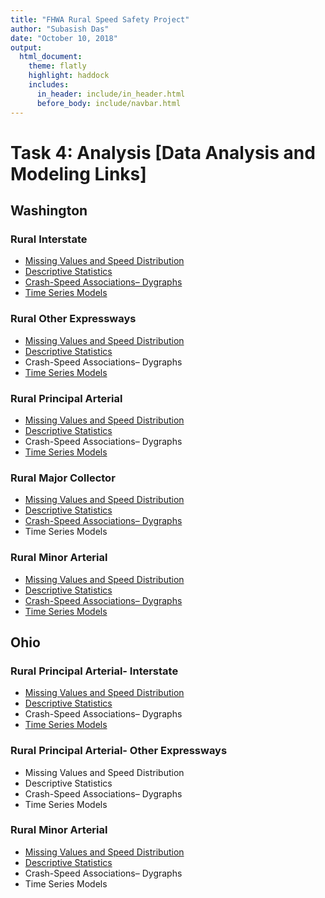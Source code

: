 ```yaml
---
title: "FHWA Rural Speed Safety Project"
author: "Subasish Das"
date: "October 10, 2018"
output:
  html_document:
    theme: flatly
    highlight: haddock
    includes:
      in_header: include/in_header.html
      before_body: include/navbar.html
---
```


# Task 4: Analysis [Data Analysis and Modeling Links]
## **Washington**
### Rural Interstate
* [Missing Values and Speed Distribution](https://subasish.github.io/pages/FHWA_Rural_Speed_T4_1/htmls/WA_RI_1.html)
* [Descriptive Statistics](https://subasish.github.io/pages/FHWA_Rural_Speed_T4_1/htmls/WA_RI_1desSTAT_save.html)
* [Crash-Speed Associations-- Dygraphs](https://subasish.github.io/pages/FHWA_Rural_Speed_T4_1/htmls/WA_RI_dygraphs1.html)
* [Time Series Models](https://subasish.github.io/pages/FHWA_Rural_Speed_T4_1/htmls/WA_RI_daily_ARIMA.html)

### Rural Other Expressways
* [Missing Values and Speed Distribution](https://subasish.github.io/pages/FHWA_Rural_Speed_T4_1/htmls/WA_OE_1.html)
* [Descriptive Statistics](https://subasish.github.io/pages/FHWA_Rural_Speed_T4_1/htmls/WA_OE_desSTAT_save.html)
* Crash-Speed Associations-- Dygraphs
* [Time Series Models](https://subasish.github.io/pages/FHWA_Rural_Speed_T4_1/htmls/WA_OE_daily_ARIMA.html)


### Rural Principal Arterial
* [Missing Values and Speed Distribution](https://subasish.github.io/pages/FHWA_Rural_Speed_T4_1/htmls/WA_PA_1.html)
* [Descriptive Statistics](https://subasish.github.io/pages/FHWA_Rural_Speed_T4_1/htmls/WA_PA_desSTAT_save.html)
* Crash-Speed Associations-- Dygraphs
* [Time Series Models](https://subasish.github.io/pages/FHWA_Rural_Speed_T4_1/htmls/WA_PA_daily_ARIMA.html)

### Rural Major Collector
* [Missing Values and Speed Distribution](https://subasish.github.io/pages/FHWA_Rural_Speed_T4_1/htmls/WA_MC_1.html)
* [Descriptive Statistics](https://subasish.github.io/pages/FHWA_Rural_Speed_T4_1/htmls/WA_MC_desSTAT_save.html)
* [Crash-Speed Associations-- Dygraphs](https://subasish.github.io/pages/FHWA_Rural_Speed_T4_1/htmls/WA_MC_dygraphs.html)
* Time Series Models

### Rural Minor Arterial
* [Missing Values and Speed Distribution](https://subasish.github.io/pages/FHWA_Rural_Speed_T4_1/htmls/WA_MA_1.html)
* [Descriptive Statistics](https://subasish.github.io/pages/FHWA_Rural_Speed_T4_1/htmls/WA_MA_desSTAT_save.html)
* [Crash-Speed Associations-- Dygraphs](https://subasish.github.io/pages/FHWA_Rural_Speed_T4_1/htmls/WA_MA_dygraphs.html)
* [Time Series Models](https://subasish.github.io/pages/FHWA_Rural_Speed_T4_1/htmls/WA_MA_daily_ARIMA.html)



## **Ohio**
### Rural Principal Arterial- Interstate
* [Missing Values and Speed Distribution](https://subasish.github.io/pages/FHWA_Rural_Speed_T4_1/htmls/OH_PAI_1.html)
* [Descriptive Statistics](https://subasish.github.io/pages/FHWA_Rural_Speed_T4_1/htmls/OH_PAI_desSTAT_save.html)
* Crash-Speed Associations-- Dygraphs
* [Time Series Models](https://subasish.github.io/pages/FHWA_Rural_Speed_T4_1/htmls/OH_PAI_daily_ARIMA.html)

### Rural Principal Arterial- Other Expressways
* Missing Values and Speed Distribution
* Descriptive Statistics
* Crash-Speed Associations-- Dygraphs
* Time Series Models

### Rural Minor Arterial
* [Missing Values and Speed Distribution](https://subasish.github.io/pages/FHWA_Rural_Speed_T4_1/htmls/OH_MA_1.html)
* [Descriptive Statistics](https://subasish.github.io/pages/FHWA_Rural_Speed_T4_1/htmls/OH_MA_desSTAT_save.html)
* Crash-Speed Associations-- Dygraphs
* Time Series Models
